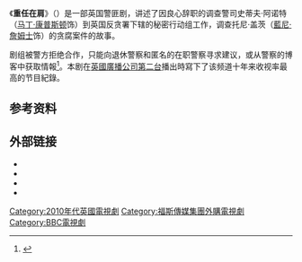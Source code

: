 {{Expand English|Line of Duty|tpercent=10}}

{{noteTA
|G1=Show
|G2=Movie
|T=zh-cn:重任在肩;zh-tw:反腐先鋒;zh-hk:反腐先鋒;zh-sg:反腐先鋒;
|1=zh-cn:重任在肩;zh-tw:反腐先鋒;zh-hk:反腐先鋒;zh-sg:反腐先鋒;
}}

《'''重任在肩'''》（{{lang-en|''Line of Duty''}}）是一部英国警匪剧，讲述了因良心辞职的调查警司史蒂夫·阿诺特（[[马丁·康普斯顿|马丁·康普斯顿]]饰）到英国反贪署下辖的秘密行动组工作，调查托尼·盖茨（[[藍尼·詹姆士|藍尼·詹姆士]]饰）的贪腐案件的故事。

剧组被警方拒绝合作，只能向退休警察和匿名的在职警察寻求建议，或从警察的博客中获取情報<ref name=GuardLoD>{{cite web|url=http://www.guardian.co.uk/commentisfree/2012/jun/26/line-of-duty-police-drama-bbc?newsfeed=true|title=Line of Duty – a police drama that swaps reassurance for reality|author=Jed Mercurio|publisher=[[The_Guardian|The Guardian]]|date=26 June 2012|accessdate=26 June 2012|archive-date=2019-06-30|archive-url=https://web.archive.org/web/20190630203004/https://www.theguardian.com/commentisfree/2012/jun/26/line-of-duty-police-drama-bbc?newsfeed=true|dead-url=no}}</ref>。本剧在[[英國廣播公司第二台|英國廣播公司第二台]]播出時寫下了该频道十年来收视率最高的节目紀錄。

==参考资料==
{{Reflist|30em}}

==外部链接==
*{{Netflix title|70263817}}
* {{IMDb title|2303687}}
* {{BBC programme|p00yzlr0}}
* {{Watch in Mainland China|腾讯视频|url=http://v.qq.com/detail/6/6wab1pi6aclgqeq.html}}

{{DEFAULTSORT:Line of Duty}}
[[Category:2010年代英國電視劇|Category:2010年代英國電視劇]]
[[Category:福斯傳媒集團外購電視劇|Category:福斯傳媒集團外購電視劇]]
[[Category:BBC電視劇|Category:BBC電視劇]]
